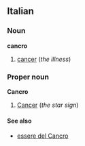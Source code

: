==Italian==
===Noun===
'''cancro'''

#[[cancer]] (''the illness'')

===Proper noun===
'''Cancro'''

#[[Cancer]] (''the star sign'')

====See also====
*[[essere del Cancro]]